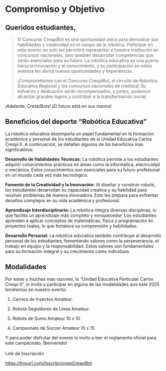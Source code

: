 # Compromiso y Objetivo {.unnumbered}

## Queridos estudiantes,

> El Concurso CrespiBot es una oportunidad única para demostrar sus habilidades y creatividad en el campo de la robótica. Participar en este evento no solo les permitirá representar a nuestra institución en concursos nacionales, sino también desarrollar competencias que serán esenciales para su futuro. La robótica educativa es una puerta hacia la innovación y el conocimiento, y su participación en estos eventos les abrirá nuevas oportunidades y experiencias.
>
> ¡Comprométanse con el Concurso CrespiBot, el circuito de Robótica Educativa Regional y los concursos nacionales de robótica! Su esfuerzo y dedicación serán recompensados, y juntos, podemos alcanzar grandes logros y contribuir a la transformación social.

¡Adelante, CrespiBots! ¡El futuro está en sus manos!

## Beneficios del deporte "Robótica Educativa"

La robótica educativa desempeña un papel fundamental en la formación académica y personal de los estudiantes de la Unidad Educativa Carlos Crespi II. A continuación, se detallan algunos de los beneficios más significativos:

**Desarrollo de Habilidades Técnicas:** La robótica permite a los estudiantes adquirir conocimientos prácticos en áreas como la informática, electricidad y mecánica. Estos conocimientos son esenciales para su futuro profesional en un mundo cada vez más tecnológico.

**Fomento de la Creatividad y la Innovación:** Al diseñar y construir robots, los estudiantes desarrollan su capacidad creativa y su habilidad para resolver problemas de manera innovadora. Esto les prepara para enfrentar desafíos complejos en su vida académica y profesional.

**Aprendizaje Interdisciplinario:** La robótica integra diversas disciplinas, lo que facilita un aprendizaje más completo y enriquecedor. Los estudiantes aprenden a aplicar conceptos de matemáticas, física y programación en proyectos reales, lo que fortalece su comprensión y habilidades.

**Desarrollo Personal:** La robótica educativa también contribuye al desarrollo personal de los estudiantes, fomentando valores como la perseverancia, el trabajo en equipo y la responsabilidad. Estos valores son fundamentales para su formación integral y su crecimiento como individuos.

## Modalidades

Por estas y muchas mas razones, la "Unidad Educativa Particular Carlos Crespi II", lo invita a participar en alguna de las modalidades que este 2025 tendremos en nuestro evento:

1.  Carrera de Insectos Amateur.

2.  Robots Seguidores de Linea Amateur.

3.  Robots de Sumo Amateur 10 x 10

4.  Campeonato de Soccer Amateur 15 x 15

Y para poder disfrutar del evento lo invito a leer el reglamento oficial para este campeonato, Bienvenido!\
\
Link de Inscripción

<https://tinyurl.com/InscripcionesCrespiBot>
